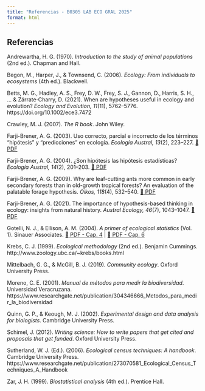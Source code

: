 ```yaml
---
title: "Referencias - B0305 LAB ECO GRAL 2025"
format: html
---
```


## Referencias

Andrewartha, H. G. (1970). *Introduction to the study of animal populations* (2nd ed.). Chapman and Hall.  

Begon, M., Harper, J., & Townsend, C. (2006). *Ecology: From individuals to ecosystems* (4th ed.). Blackwell.  

Betts, M. G., Hadley, A. S., Frey, D. W., Frey, S. J., Gannon, D., Harris, S. H., ... & 
Zárrate‐Charry, D. (2021). When are hypotheses useful in ecology and evolution? *Ecology and Evolution, 11*(11), 5762–5776. https://doi.org/10.1002/ece3.7472  

Crawley, M. J. (2007). *The R book*. John Wiley.  

Farji-Brener, A. G. (2003). Uso correcto, parcial e incorrecto de los términos "hipótesis" y "predicciones" en ecología. *Ecología Austral, 13*(2), 223–227. [📄 PDF](refs/Farji-Brenner-2003.pdf)

Farji-Brener, A. G. (2004). ¿Son hipótesis las hipótesis estadísticas? *Ecología Austral, 14*(2), 201–203. [📄 PDF](refs/Farji-Brener-2004.pdf)

Farji-Brener, A. G. (2009). Why are leaf-cutting ants more common in early secondary forests than in old-growth tropical forests? An evaluation of the palatable forage hypothesis. *Oikos, 118*(4), 532–540. [📄 PDF](refs/Farji-Brener-2009.pdf)

Farji-Brener, A. G. (2021). The importance of hypothesis-based thinking in ecology: insights from natural history. *Austral Ecology, 46*(7), 1043–1047. [📄 PDF](refs/Farji-Brener-2021.pdf)

Gotelli, N. J., & Ellison, A. M. (2004). *A primer of ecological statistics* (Vol. 1). Sinauer Associates. [📄 PDF - Cap. 4](refs/Gotelli-2004-cap-4.pdf) | [📄 PDF - Cap. 6](refs/Gotelli-2004-cap-6.pdf) 

Krebs, C. J. (1999). *Ecological methodology* (2nd ed.). Benjamin Cummings. http://www.zoology.ubc.ca/~krebs/books.html  

Mittelbach, G. G., & McGill, B. J. (2019). *Community ecology*. Oxford University Press.  

Moreno, C. E. (2001). *Manual de métodos para medir la biodiversidad*. Universidad Veracruzana. https://www.researchgate.net/publication/304346666_Metodos_para_medir_la_biodiversidad  

Quinn, G. P., & Keough, M. J. (2002). *Experimental design and data analysis for biologists*. Cambridge University Press.  

Schimel, J. (2012). *Writing science: How to write papers that get cited and proposals that get funded*. Oxford University Press.  

Sutherland, W. J. (Ed.). (2006). *Ecological census techniques: A handbook*. Cambridge University Press. https://www.researchgate.net/publication/273070581_Ecological_Census_Techniques_A_Handbook  

Zar, J. H. (1999). *Biostatistical analysis* (4th ed.). Prentice Hall.
